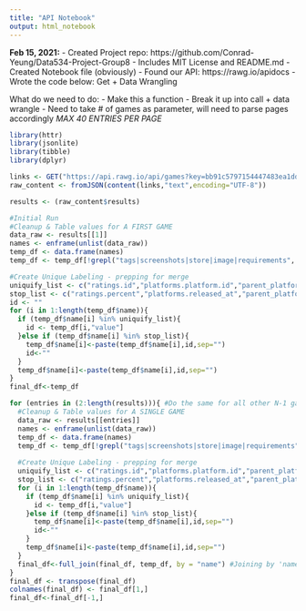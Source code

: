 ```yaml
---
title: "API Notebook"
output: html_notebook
---
```


**Feb 15, 2021:**
- Created Project repo: https://github.com/Conrad-Yeung/Data534-Project-Group8
  - Includes MIT License and README.md
- Created Notebook file (obviously)
- Found our API: https://rawg.io/apidocs
- Wrote the code below: Get + Data Wrangling

What do we need to do:
- Make this a function
- Break it up into call + data wrangle
- Need to take # of games as parameter, will need to parse pages accordingly *MAX 40 ENTRIES PER PAGE*
```r
library(httr)
library(jsonlite)
library(tibble)
library(dplyr)

links <- GET("https://api.rawg.io/api/games?key=bb91c5797154447483ea1dda3f17574e&page_size=40&page=1")
raw_content <- fromJSON(content(links,"text",encoding="UTF-8"))

results <- (raw_content$results)

#Initial Run
#Cleanup & Table values for A FIRST GAME 
data_raw <- results[[1]]
names <- enframe(unlist(data_raw))
temp_df <- data.frame(names)
temp_df <- temp_df[!grepl("tags|screenshots|store|image|requirements", temp_df$name),]

#Create Unique Labeling - prepping for merge
uniquify_list <- c("ratings.id","platforms.platform.id","parent_platforms.platform.id","genres.id")
stop_list <- c("ratings.percent","platforms.released_at","parent_platforms.platform.slug","genres.games_count")
id <- ""
for (i in 1:length(temp_df$name)){
  if (temp_df$name[i] %in% uniquify_list){
    id <- temp_df[i,"value"]
  }else if (temp_df$name[i] %in% stop_list){
    temp_df$name[i]<-paste(temp_df$name[i],id,sep="")
    id<-""
  }
  temp_df$name[i]<-paste(temp_df$name[i],id,sep="")
}
final_df<-temp_df

for (entries in (2:length(results))){ #Do the same for all other N-1 games 
  #Cleanup & Table values for A SINGLE GAME 
  data_raw <- results[[entries]]
  names <- enframe(unlist(data_raw))
  temp_df <- data.frame(names)
  temp_df <- temp_df[!grepl("tags|screenshots|store|image|requirements", temp_df$name),]
  
  #Create Unique Labeling - prepping for merge
  uniquify_list <- c("ratings.id","platforms.platform.id","parent_platforms.platform.id","genres.id")
  stop_list <- c("ratings.percent","platforms.released_at","parent_platforms.platform.slug","genres.games_count")
  for (i in 1:length(temp_df$name)){
    if (temp_df$name[i] %in% uniquify_list){
      id <- temp_df[i,"value"]
    }else if (temp_df$name[i] %in% stop_list){
      temp_df$name[i]<-paste(temp_df$name[i],id,sep="")
      id<-""
    }
    temp_df$name[i]<-paste(temp_df$name[i],id,sep="")
  }
  final_df<-full_join(final_df, temp_df, by = "name") #Joining by 'name' column
}
final_df <- transpose(final_df)
colnames(final_df) <- final_df[1,]
final_df<-final_df[-1,]
```


